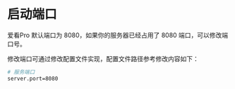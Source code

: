 # 启动端口

爱看Pro 默认端口为 8080，如果你的服务器已经占用了 8080 端口，可以修改端口号。

修改端口可通过修改配置文件实现，配置文件路径参考修改内容如下：

```bash showLineNumbers
# 服务端口
server.port=8080
```